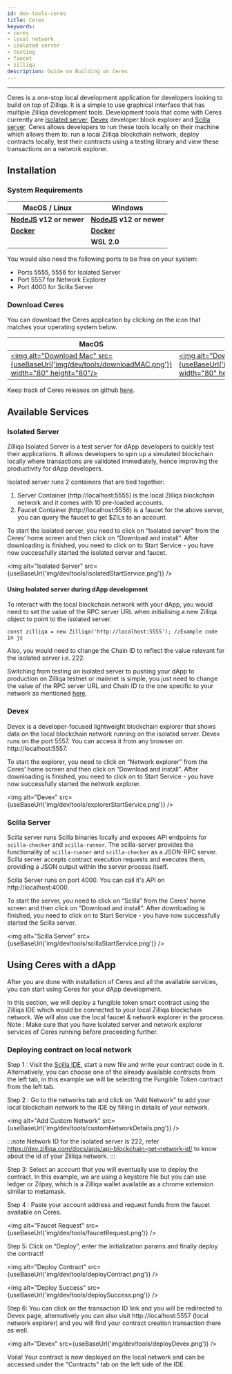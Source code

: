 ```yaml
---
id: dev-tools-ceres
title: Ceres
keywords: 
- ceres
- local network
- isolated server
- testing
- faucet
- zilliqa
description: Guide on Building on Ceres
---
```

---

Ceres is a one-stop local development application for developers looking to build on top of Zilliqa. 
It is a simple to use graphical interface that has multiple Zilliqa development tools. 
Development tools that come with Ceres currently are [Isolated server](#isolated-server), [Devex](#devex) developer block explorer and [Scilla server](#scilla-server). 
Ceres allows developers to run these tools locally on their machine which allows them to: run a local Zilliqa blockchain network,
deploy contracts locally, test their contracts using a testing library and view these transactions on a network explorer.

## Installation

### System Requirements

| MacOS / Linux              | Windows                                      |
| --------------------- | --------------------------------------------- |
| **[NodeJS](https://nodejs.org/en/) v12 or newer**   | **[NodeJS](https://nodejs.org/en/) v12 or newer**                  |
| **[Docker](https://www.docker.com/get-started)**|**[Docker](https://www.docker.com/get-started)**                |
|   | **WSL 2.0**                      |

You would also need the following ports to be free on your system: 

* Ports 5555, 5556 for Isolated Server
* Port 5557 for Network Explorer
* Port 4000 for Scilla Server

### Download Ceres

You can download the Ceres application by clicking on the icon that matches your operating system below.

| MacOS | Windows   | Linux |
| --------- | ------ | -------- |
| [<img alt="Download Mac" src={useBaseUrl('img/dev/tools/downloadMAC.png')} width="80" height="80"/>](https://github.com/Zilliqa/ceres/releases/latest/download/Ceres-0.2.5.dmg)   | [<img alt="Download Windows" src={useBaseUrl('img/dev/tools/downloadWindows.png')} width="80" height="80" />](https://github.com/Zilliqa/ceres/releases/latest/download/Ceres.Setup.0.2.5.exe) | [<img alt="Download Linux" src={useBaseUrl('img/dev/tools/downloadLinux.png')} width="80" height="80" />](https://github.com/Zilliqa/ceres/releases/latest/download/Ceres-0.2.5.AppImage)|

Keep track of Ceres releases on github [here](https://github.com/Zilliqa/ceres/releases).


## Available Services

### Isolated Server

Zilliqa Isolated Server is a test server for dApp developers to quickly test their applications. 
It allows developers to spin up a simulated blockchain locally where transactions are validated immediately, hence improving the productivity for dApp developers. 

Isolated server runs 2 containers that are tied together:
1. Server Container (http://localhost:5555) is the local Zilliqa blockchain network and it comes with 10 pre-loaded accounts.
2. Faucet Container (http://localhost:5556) is a faucet for the above server, you can query the faucet to get $ZILs to an account.

To start the isolated server, you need to click on “Isolated server” from the Ceres’ home screen and then click on 
“Download and install”. After downloading is finished, you need to click on to Start Service - you have now successfully started 
the isolated server and faucet.

<img alt="Isolated Server" src={useBaseUrl('img/dev/tools/isolatedStartService.png')} />

#### Using Isolated server during dApp development
To interact with the local blockchain network with your dApp, you would need to set the value of the RPC server URL when
initialising a new Zilliqa object to point to the isolated server.

`const zilliqa = new Zilliqa('http://localhost:5555'); //Example code in js`

Also, you would need to change the Chain ID to reflect the value relevant for the isolated server i.e. 222. 

Switching from testing on isolated server to pushing your dApp to production on Zilliqa testnet or mainnet is simple, 
you just need to change the value of the RPC server URL and Chain ID to the one specific to your network as mentioned [here](https://dev.zilliqa.com/docs/apis/api-introduction).

### Devex

Devex is a developer-focused lightweight blockchain explorer that shows data on the local blockchain network running on the 
isolated server. Devex runs on the port 5557. You can access it from any browser on http://localhost:5557.

To start the explorer, you need to click on “Network explorer” from the Ceres’ home screen and then click on 
“Download and install”. After downloading is finished, you need to click on to Start Service - 
you have now successfully started the network explorer.

<img alt="Devex" src={useBaseUrl('img/dev/tools/explorerStartService.png')} />

### Scilla Server

Scilla server runs Scilla binaries locally and exposes API endpoints for `scilla-checker` and `scilla-runner`. 
The scilla-server provides the functionality of `scilla-runner` and `scilla-checker` as a JSON-RPC server.
Scilla server accepts contract execution requests and executes them, providing a JSON output within the
server process itself. 

Scilla Server runs on port 4000. You can call it's API on http://localhost:4000.

To start the server, you need to click on “Scilla” from the Ceres’ home screen and then click on “Download and install”.
After downloading is finished, you need to click on to Start Service - you have now successfully started the Scilla server.

<img alt="Scilla Server" src={useBaseUrl('img/dev/tools/scillaStartService.png')} />

## Using Ceres with a dApp

After you are done with installation of Ceres and all the available services, you can start using Ceres for your dApp development.

In this section, we will deploy a fungible token smart contract using the Zilliqa IDE which would be connected to your 
local Zilliqa blockchain network. We will also use the local faucet & network explorer in the process. 
Note : Make sure that you have Isolated server and network explorer services of Ceres running before proceeding further.

### Deploying contract on local network

Step 1 : Visit the [Scilla IDE](https://ide.zilliqa.com/), start a new file and write your contract code in it. 
Alternatively, you can choose one of the already available contracts from the left tab, in this example we will be selecting the Fungible Token contract from the left tab.

Step 2 : Go to the networks tab and click on “Add Network” to add your local blockchain network to the IDE by filling in
details of your network.

<img alt="Add Custom Network" src={useBaseUrl('img/dev/tools/customNetworkDetails.png')} />

:::note
Network ID for the isolated server is 222, refer https://dev.zilliqa.com/docs/apis/api-blockchain-get-network-id/ to 
know about the id of your Zilliqa network.
:::

Step 3: Select an account that you will eventually use to deploy the contract. In this example, we are using a keystore file but you can use ledger or Zilpay, which is a Zilliqa wallet available as a chrome extension similar to metamask.

Step 4 : Paste your account address and request funds from the faucet available on Ceres.

<img alt="Faucet Request" src={useBaseUrl('img/dev/tools/faucetRequest.png')} />

Step 5: Click on “Deploy”, enter the initialization params and finally deploy the contract!

<img alt="Deploy Contract" src={useBaseUrl('img/dev/tools/deployContract.png')} />

<img alt="Deploy Success" src={useBaseUrl('img/dev/tools/deploySuccess.png')} />

Step 6: You can click on the transaction ID link and you will be redirected to Devex page, alternatively you can also visit http://localhost:5557 (local network explorer) and you will find your contract creation transaction there as well.

<img alt="Devex" src={useBaseUrl('img/dev/tools/deployDevex.png')} />

Voila! Your contract is now deployed on the local network and can be accessed under the "Contracts" tab on the left side of the IDE.
